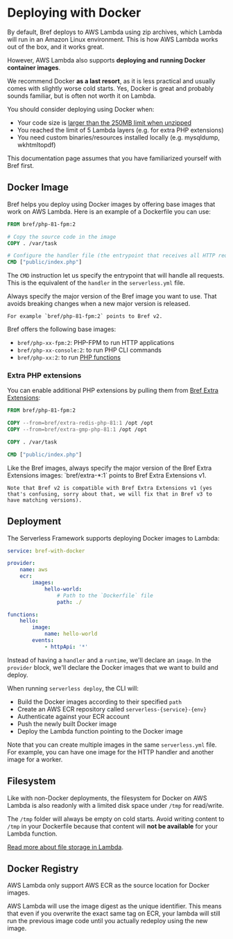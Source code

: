 
# Deploying with Docker

By default, Bref deploys to AWS Lambda using zip archives, which Lambda will run in an Amazon Linux environment. This is how AWS Lambda works out of the box, and it works great.

However, AWS Lambda also supports **deploying and running Docker container images**.

We recommend Docker **as a last resort**, as it is less practical and usually comes with slightly worse cold starts. Yes, Docker is great and probably sounds familiar, but is often not worth it on Lambda.

You should consider deploying using Docker when:

- Your code size is [larger than the 250MB limit when unzipped](environment/storage.md)
- You reached the limit of 5 Lambda layers (e.g. for extra PHP extensions)
- You need custom binaries/resources installed locally (e.g. mysqldump, wkhtmltopdf)

<Callout type="warning">
    This documentation page assumes that you have familiarized yourself with Bref first.
</Callout>

## Docker Image

Bref helps you deploy using Docker images by offering base images that work on AWS Lambda. Here is an example of a Dockerfile you can use:

```dockerfile filename="Dockerfile"
FROM bref/php-81-fpm:2

# Copy the source code in the image
COPY . /var/task

# Configure the handler file (the entrypoint that receives all HTTP requests)
CMD ["public/index.php"]
```

The `CMD` instruction let us specify the entrypoint that will handle all requests. This is the equivalent of the `handler` in the `serverless.yml` file.

<Callout>
    Always specify the major version of the Bref image you want to use. That avoids breaking changes when a new major version is released.

    For example `bref/php-81-fpm:2` points to Bref v2.
</Callout>

Bref offers the following base images:

- `bref/php-xx-fpm:2`: PHP-FPM to run HTTP applications
- `bref/php-xx-console:2`: to run PHP CLI commands
- `bref/php-xx:2`: to run [PHP functions](../functions/README.md)

### Extra PHP extensions

You can enable additional PHP extensions by pulling them from [Bref Extra Extensions](https://github.com/brefphp/extra-php-extensions):

```dockerfile filename="Dockerfile" {3-4}
FROM bref/php-81-fpm:2

COPY --from=bref/extra-redis-php-81:1 /opt /opt
COPY --from=bref/extra-gmp-php-81:1 /opt /opt

COPY . /var/task

CMD ["public/index.php"]
```

<Callout>
    Like the Bref images, always specify the major version of the Bref Extra Extensions images: `bref/extra-*:1` points to Bref Extra Extensions v1.

    Note that Bref v2 is compatible with Bref Extra Extensions v1 (yes that's confusing, sorry about that, we will fix that in Bref v3 to have matching versions).
</Callout>

## Deployment

The Serverless Framework supports deploying Docker images to Lambda:

```yml filename="serverless.yml" {5-9,13-14}
service: bref-with-docker

provider:
    name: aws
    ecr:
        images:
            hello-world:
                # Path to the `Dockerfile` file
                path: ./

functions:
    hello:
        image:
            name: hello-world
        events:
            - httpApi: '*'
```

Instead of having a `handler` and a `runtime`, we'll declare an `image`. In the `provider` block, we'll declare the Docker images that we want to build and deploy.

When running `serverless deploy`, the CLI will:

- Build the Docker images according to their specified `path`
- Create an AWS ECR repository called `serverless-{service}-{env}`
- Authenticate against your ECR account
- Push the newly built Docker image
- Deploy the Lambda function pointing to the Docker image

Note that you can create multiple images in the same `serverless.yml` file. For example, you can have one image for the HTTP handler and another image for a worker.

## Filesystem

Like with non-Docker deployments, the filesystem for Docker on AWS Lambda is also readonly with a limited disk space under `/tmp` for read/write.

The `/tmp` folder will always be empty on cold starts. Avoid writing content to `/tmp` in your Dockerfile because that content will **not be available** for your Lambda function.

[Read more about file storage in Lambda](../environment/storage.md).

## Docker Registry

AWS Lambda only support AWS ECR as the source location for Docker images.

AWS Lambda will use the image digest as the unique identifier. This means that even if you overwrite the exact same tag on ECR, your lambda will still run the previous image code until you actually redeploy using the new image.
